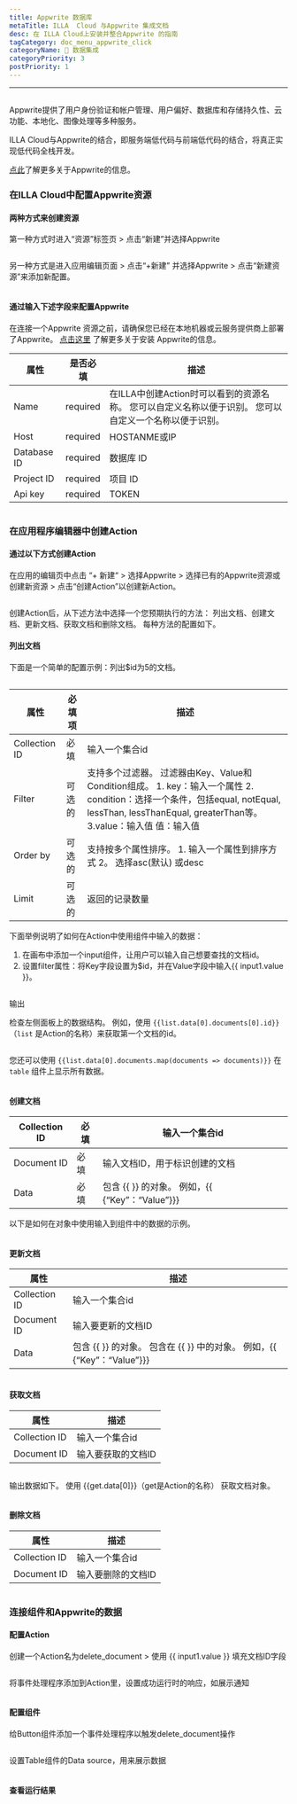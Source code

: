 ```yaml
---
title: Appwrite 数据库
metaTitle: ILLA  Cloud 与Appwrite 集成文档
desc: 在 ILLA Cloud上安装并整合Appwrite 的指南
tagCategory: doc_menu_appwrite_click
categoryName: 🔨 数据集成
categoryPriority: 3
postPriority: 1
---
```


* * *

## <h2 hidden>Appwrite 数据库</h2>

Appwrite提供了用户身份验证和帐户管理、用户偏好、数据库和存储持久性、云功能、本地化、图像处理等多种服务。 

ILLA Cloud与Appwrite的结合，即服务端低代码与前端低代码的结合，将真正实现低代码全栈开发。

[点此](https://appwrite.io/)了解更多关于Appwrite的信息。

### 在ILLA Cloud中配置Appwrite资源

#### 两种方式来创建资源

第一种方式时进入“资源”标签页 > 点击“新建”并选择Appwrite 

<img src='https://cdn.illacloud.com/official-website/img/docs/assemble/appwrite1.png' alt="" />

另一种方式是进入应用编辑页面 > 点击“+新建” 并选择Appwrite > 点击“新建资源”来添加新配置。 

<img src='https://cdn.illacloud.com/official-website/img/docs/assemble/appwrite2.png' alt="" />

#### 通过输入下述字段来配置Appwrite

在连接一个Appwrite 资源之前，请确保您已经在本地机器或云服务提供商上部署了Appwrite。 [点击这里](https://appwrite.io/docs/installation) 了解更多关于安装 Appwrite的信息。 

| 属性          | 是否必填     | 描述                                                         |
| ----------- | -------- | ---------------------------------------------------------- |
| Name        | required | 在ILLA中创建Action时可以看到的资源名称。 您可以自定义名称以便于识别。 您可以自定义一个名称以便于识别。  |
| Host        | required | HOSTANME或IP                                                |
| Database ID | required | 数据库 ID                                                     |
| Project ID  | required | 项目 ID                                                      |
| Api key     | required | TOKEN                                                      |

<img src='https://cdn.illacloud.com/official-website/img/docs/assemble/appwrite3.png' alt="" />

### 在应用程序编辑器中创建Action

#### 通过以下方式创建Action

在应用的编辑页中点击 “+ 新建“ > 选择Appwrite > 选择已有的Appwrite资源或创建新资源 > 点击“创建Action”以创建新Action。 

<img src='https://cdn.illacloud.com/official-website/img/docs/assemble/appwrite4.png' alt="" />

创建Action后，从下述方法中选择一个您预期执行的方法： 列出文档、创建文档、更新文档、获取文档和删除文档。 每种方法的配置如下。 

#### 列出文档

下面是一个简单的配置示例：列出$id为5的文档。 

<img src='https://cdn.illacloud.com/official-website/img/docs/assemble/appwrite5.png' alt="" />

| 属性            | 必填项 | 描述                                                                                                                                               |
| ------------- | --- | ------------------------------------------------------------------------------------------------------------------------------------------------ |
| Collection ID | 必填  | 输入一个集合id                                                                                                                                         |
| Filter        | 可选的 | 支持多个过滤器。 过滤器由Key、Value和Condition组成。 1. key：输入一个属性 2. condition：选择一个条件，包括equal, notEqual, lessThan, lessThanEqual, greaterThan等。3.value：输入值 值：输入值 |
| Order by      | 可选的 | 支持按多个属性排序。 1. 输入一个属性到排序方式 2。 选择asc(默认) 或desc                                                                                                     |
| Limit         | 可选的 | 返回的记录数量                                                                                                                                          |

下面举例说明了如何在Action中使用组件中输入的数据：

1.  在画布中添加一个input组件，让用户可以输入自己想要查找的文档id。  
2.  设置filter属性：将Key字段设置为$id，并在Value字段中输入{{ input1.value }}。 

<img src='https://cdn.illacloud.com/official-website/img/docs/assemble/appwrite6.png' alt="" />

输出

检查左侧面板上的数据结构。 例如，使用 `{{list.data[0].documents[0].id}}`（`list` 是Action的名称）来获取第一个文档的id。 

<img src='https://cdn.illacloud.com/official-website/img/docs/assemble/appwrite7.png' alt="" />

您还可以使用 `{{list.data[0].documents.map(documents => documents)}}` 在 `table` 组件上显示所有数据。 

<img src='https://cdn.illacloud.com/official-website/img/docs/assemble/appwrite8.png' alt="" />

#### 创建文档

| Collection ID | 必填 | 输入一个集合id                              |
| ------------- | -- | ------------------------------------- |
| Document ID   | 必填 | 输入文档ID，用于标识创建的文档                      |
| Data          | 必填 | 包含 {{ }} 的对象。 例如，{{ {“Key”：“Value”}}} |

以下是如何在对象中使用输入到组件中的数据的示例。 

<img src='https://cdn.illacloud.com/official-website/img/docs/assemble/appwrite9.png' alt="" />

#### 更新文档

| 属性            | 描述                                                    |
| ------------- | ----------------------------------------------------- |
| Collection ID | 输入一个集合id                                              |
| Document ID   | 输入要更新的文档ID                                            |
| Data          | 包含 {{ }} 的对象。 包含在 {{ }} 中的对象。 例如，{{ {“Key”：“Value”}}} |

<img src='https://cdn.illacloud.com/official-website/img/docs/assemble/appwrite10.png' alt="" />

#### 获取文档

| 属性            | 描述         |
| ------------- | ---------- |
| Collection ID | 输入一个集合id   |
| Document ID   | 输入要获取的文档ID |

<img src='https://cdn.illacloud.com/official-website/img/docs/assemble/appwrite11.png' alt="" />

输出数据如下。 使用 {{get.data[0]}}（get是Action的名称） 获取文档对象。

<img src='https://cdn.illacloud.com/official-website/img/docs/assemble/appwrite12.png' alt="" />

#### 删除文档

| 属性            | 描述         |
| ------------- | ---------- |
| Collection ID | 输入一个集合id   |
| Document ID   | 输入要删除的文档ID |

<img src='https://cdn.illacloud.com/official-website/img/docs/assemble/appwrite13.png' alt="" />

### 连接组件和Appwrite的数据

#### 配置Action

创建一个Action名为delete_document > 使用 {{ input1.value }} 填充文档ID字段 

<img src='https://cdn.illacloud.com/official-website/img/docs/assemble/appwrite14.png' alt="" />

将事件处理程序添加到Action里，设置成功运行时的响应，如展示通知 

<img src='https://cdn.illacloud.com/official-website/img/docs/assemble/appwrite15.png' alt="" />

#### 配置组件

给Button组件添加一个事件处理程序以触发delete_document操作 

<img src='https://cdn.illacloud.com/official-website/img/docs/assemble/appwrite16.png' alt="" />

设置Table组件的Data source，用来展示数据 

<img src='https://cdn.illacloud.com/official-website/img/docs/assemble/appwrite17.png' alt="" />

#### 查看运行结果

<img src='https://cdn.illacloud.com/official-website/img/docs/assemble/appwrite18.gif' alt="" />
